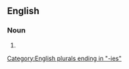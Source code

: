 ==English==

===Noun===
{{head|en|noun plural form}}

# {{plural of|grand jury|lang=en}}

[[Category:English plurals ending in "-ies"]]